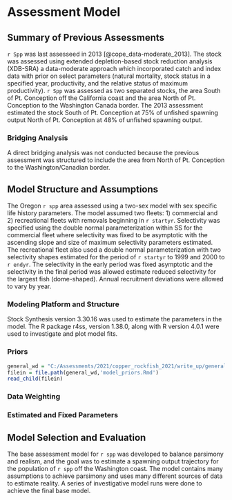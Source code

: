 # Assessment Model

## Summary of Previous Assessments 

`r Spp` was last assesseed in 2013 [@cope_data-moderate_2013]. The stock was assessed using extended depletion-based stock reduction analysis (XDB-SRA) a data-moderate approach which incorporated catch and index data with prior on select parameters (natural mortality, stock status in a specified year, productivity, and the relative status of maximum productivity). `r Spp` was assessed as two separated stocks, the area South of Pt. Conception off the California coast and the area North of Pt. Conception to the Washington Canada border. The 2013 assessment estimated the stock South of Pt. Conception at 75% of unfished spawning output North of Pt. Conception at 48% of unfished spawning output. 

### Bridging Analysis

A direct bridging analysis was not conducted because the previous assessment was structured to include the area from North of Pt. Conception to the Washington/Canadian border.  


## Model Structure and Assumptions

The Oregon `r spp` area assessed using a two-sex model with sex specific life history parameters.  The model assumed two fleets: 1) commercial and 2) recreational fleets with removals beginning in `r startyr`. Selectivity was specified using the double normal parameterization within SS for the commercial fleet where selectivity was fixed to be asymptotic with the ascending slope and size of maximum selectivity parameters estimated.  The recreational fleet also used a double normal parameterization with two selectivity shapes estimated for the period of `r startyr` to 1999 and 2000 to `r endyr`. The selectivity in the early period was fixed asymptotic and the selectivity in the final period was allowed estimate reduced selectivity for the largest fish (dome-shaped).  Annual recruitment deviations were allowed to vary by year. 

### Modeling Platform and Structure

Stock Synthesis version 3.30.16 was used to estimate the parameters in the model. The R package r4ss, version 1.38.0, along with R version 4.0.1 were used to investigate and plot model fits. 

### Priors

```r
general_wd = "C:/Assessments/2021/copper_rockfish_2021/write_up/general_text"
filein = file.path(general_wd,'model_priors.Rmd')
read_child(filein)
```  

### Data Weighting




### Estimated and Fixed Parameters



## Model Selection and Evaluation

The base assessment model for `r spp` was developed to balance parsimony and realism, and the goal was to estimate a spawning output trajectory for the population of `r spp` off the Washington coast. The model contains many assumptions to achieve parsimony and uses many different sources of data to estimate reality. A series of investigative model runs were done to achieve the final base model.


